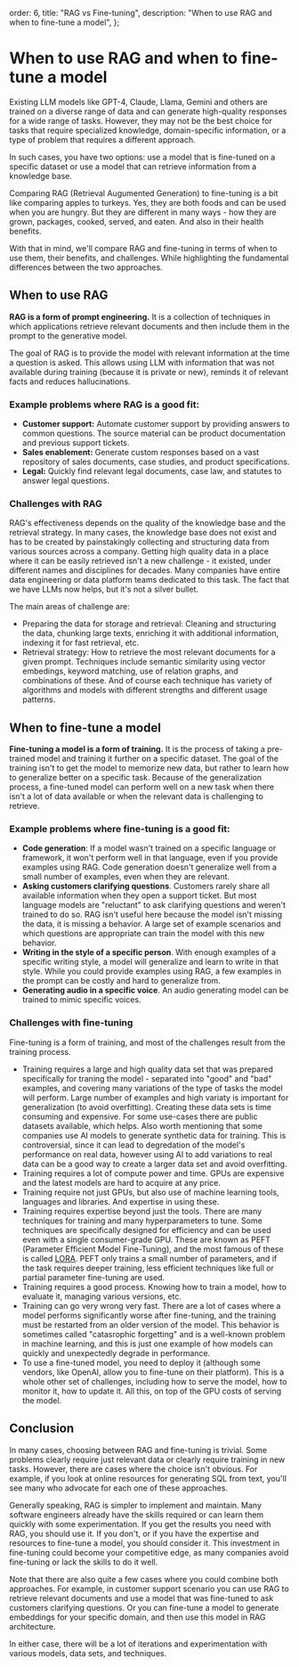   order: 6,
  title: "RAG vs Fine-tuning",
  description: "When to use RAG and when to fine-tune a model",
};

# When to use RAG and when to fine-tune a model

Existing LLM models like GPT-4, Claude, Llama, Gemini and others are trained on a diverse range of data and can generate high-quality responses for a wide range of tasks.
However, they may not be the best choice for tasks that require specialized knowledge, domain-specific information, or a type of problem that requires a different approach.

In such cases, you have two options: use a model that is fine-tuned on a specific dataset or use a model that can retrieve information from a knowledge base.

Comparing RAG (Retrieval Augumented Generation) to fine-tuning is a bit like comparing apples to turkeys. Yes, they are both foods and can be used when you are hungry.
But they are different in many ways - how they are grown, packages, cooked, served, and eaten. And also in their health benefits.

With that in mind, we'll compare RAG and fine-tuning in terms of when to use them, their benefits, and challenges.
While highlighting the fundamental differences between the two approaches.

## When to use RAG

**RAG is a form of prompt engineering.** It is a collection of techniques in which applications retrieve relevant documents and then include them in
the prompt to the generative model.

The goal of RAG is to provide the model with relevant information at the time a question is asked. This allows using LLM with
information that was not available during training (because it is private or new), reminds it of relevant facts and reduces hallucinations.

### Example problems where RAG is a good fit:

- **Customer support:** Automate customer support by providing answers to common questions. The source material can be product documentation and previous support tickets.
- **Sales enablement:** Generate custom responses based on a vast repository of sales documents, case studies, and product specifications.
- **Legal:** Quickly find relevant legal documents, case law, and statutes to answer legal questions.

### Challenges with RAG

RAG's effectiveness depends on the quality of the knowledge base and the retrieval strategy.
In many cases, the knowledge base does not exist and has to be created by painstakingly collecting and structuring data from various sources across a company.
Getting high quality data in a place where it can be easily retrieved isn't a new challenge - it existed, under different names and disciplines
for decades. Many companies have entire data engineering or data platform teams dedicated to this task.
The fact that we have LLMs now helps, but it's not a silver bullet.

The main areas of challenge are:

- Preparing the data for storage and retrieval: Cleaning and structuring the data, chunking large texts,
  enriching it with additional information, indexing it for fast retrieval, etc.
- Retrieval strategy: How to retrieve the most relevant documents for a given prompt.
  Techniques include semantic similarity using vector embedings, keyword matching, use of relation graphs, and combinations of these.
  And of course each technique has variety of algorithms and models with different strengths and different usage patterns.

## When to fine-tune a model

**Fine-tuning a model is a form of training.** It is the process of taking a pre-trained model and training it further on a specific dataset. The goal of the training isn't to get the model to
memorize new data, but rather to learn how to generalize better on a specific task. Because of the generalization process, a fine-tuned model can perform
well on a new task when there isn't a lot of data available or when the relevant data is challenging to retrieve.

### Example problems where fine-tuning is a good fit:

- **Code generation**: If a model wasn't trained on a specific language or framework, it won't perform well in that language, even if you provide examples using RAG.
  Code generation doesn't generalize well from a small number of examples, even when they are relevant.
- **Asking customers clarifying questions**. Customers rarely share all available information when they open a support ticket. But most language models are "reluctant" to ask clarifying questions and weren't trained to do so.
  RAG isn't useful here because the model isn't missing the data, it is missing a behavior. A large set of example scenarios and which questions are appropriate can train the model with this new behavior.
- **Writing in the style of a specific person**. With enough examples of a specific writing style, a model will generalize and learn to write in that style.
  While you could provide examples using RAG, a few examples in the prompt can be costly and hard to generalize from.
- **Generating audio in a specific voice**. An audio generating model can be trained to mimic specific voices.

### Challenges with fine-tuning

Fine-tuning is a form of training, and most of the challenges result from the training process.

- Training requires a large and high quality data set that was prepared specifically for traning the model - separated into "good" and "bad" examples, and covering many variations of the type of tasks the model will perform.
  Large number of examples and high variaty is important for generalization (to avoid overfitting). Creating these data sets is time consuming and expensive.
  For some use-cases there are public datasets available, which helps. Also worth mentioning that some companies use AI models to generate synthetic data for training.
  This is controversial, since it can lead to degredation of the model's performance on real data, however using AI to add variations to real data
  can be a good way to create a larger data set and avoid overfitting.
- Training requires a lot of compute power and time. GPUs are expensive and the latest models are hard to acquire at any price.
- Training require not just GPUs, but also use of machine learning tools, languages and libraries. And expertise in using these.
- Training requires expertise beyond just the tools. There are many techniques for training and many hyperparameters to tune. Some techniques are specifically designed for efficiency and can be used even with a single consumer-grade GPU.
  These are known as PEFT (Parameter Efficient Model Fine-Tuning), and the most famous of these is called [LORA](https://arxiv.org/pdf/2106.09685).
  PEFT only trains a small number of parameters, and if the task requires deeper training, less efficient techniques like full or partial parameter fine-tuning are used.
- Training requires a good process. Knowing how to train a model, how to evaluate it, managing various versions, etc.
- Training can go very wrong very fast. There are a lot of cases where a model performs significantly worse after fine-tuning, and
  the training must be restarted from an older version of the model. This behavior is sometimes called "catasrophic forgetting" and is a well-known problem in
  machine learning, and this is just one example of how models can quickly and unexpectedly degrade in performance.
- To use a fine-tuned model, you need to deploy it (although some vendors, like OpenAI, allow you to fine-tune on their platform). This is a whole other set of challenges, including how to serve the model, how to monitor it, how to update it.
  All this, on top of the GPU costs of serving the model.

## Conclusion

In many cases, choosing between RAG and fine-tuning is trivial. Some problems clearly require just relevant data or clearly require training in new tasks.
However, there are cases where the choice isn't obvious. For example, if you look at online resources for generating SQL from text,
you'll see many who advocate for each one of these approaches.

Generally speaking, RAG is simpler to implement and maintain. Many software engineers already have the skills required or can learn them quickly with some experimentation.
If you get the results you need with RAG, you should use it. If you don't, or if you have the expertise and resources to fine-tune a model, you should consider it.
This investment in fine-tuning could become your competitive edge, as many companies avoid fine-tuning or lack the skills to do it well.

Note that there are also quite a few cases where you could combine both approaches.
For example, in customer support scenario you can use RAG to retrieve relevant documents and use a model that was fine-tuned to ask customers clarifying questions.
Or you can fine-tune a model to generate embeddings for your specific domain, and then use this model in RAG architecture.

In either case, there will be a lot of iterations and experimentation with various models, data sets, and techniques.
